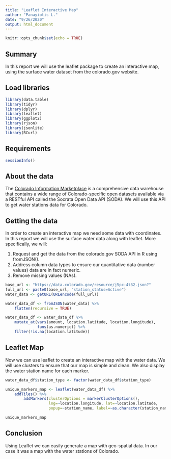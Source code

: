 ```yaml
---
title: "Leaflet Interactive Map"
author: "Panayiotis L."
date: "9/26/2020"
output: html_document
---
```


```r
knitr::opts_chunk$set(echo = TRUE)
```

## Summary
In this report we will use the leaflet package to create an interactive map, 
using the surface water dataset from the colorado.gov website.

## Load libraries
```r
library(data.table)
library(tidyr)
library(dplyr)
library(leaflet) 
library(ggplot2)
library(rjson)
library(jsonlite)
library(RCurl)
```

## Requirements
```r
sessionInfo()
```

## About the data
The [Colorado Information Marketplace](https://data.colorado.gov/) is a 
comprehensive data warehouse that contains a wide range of Colorado-specific 
open datasets available via a RESTful API called the Socrata Open Data API 
(SODA). We will use this API to get water stations data for Colorado.

## Getting the data

In order to create an interactive map we need some data with coordinates. In this
report we will use the surface water data along with leaflet. More specifically,
we will:

1. Request and get the data from the colorado.gov SODA API in R using fromJSON().
2. Address column data types to ensure our quantitative data (number values) data 
are in fact numeric.
3. Remove missing values (NAs).

```r
base_url <- "https://data.colorado.gov/resource/j5pc-4t32.json?"
full_url <- paste0(base_url, "station_status=Active")
water_data <- getURL(URLencode(full_url))

water_data_df <- fromJSON(water_data) %>% 
    flatten(recursive = TRUE)

water_data_df <- water_data_df %>%
    mutate_at(vars(amount, location.latitude, location.longitude), 
              funs(as.numeric)) %>%
    filter(!is.na(location.latitude))
```

## Leaflet Map
Now we can use leaflet to create an interactive map with the water data. We will
use clusters to ensure that our map is simple and clean. We also display the 
water station name for each marker.

```r
water_data_df$station_type <- factor(water_data_df$station_type)

unique_markers_map <- leaflet(water_data_df) %>%
    addTiles() %>%
        addMarkers(clusterOptions = markerClusterOptions(), 
                   lng=~location.longitude, lat=~location.latitude,
                   popup=~station_name, label=~as.character(station_name))

unique_markers_map
```

## Conclusion
Using Leaflet we can easily generate a map with geo-spatial data. In our case 
it was a map with the water stations of Colorado. 


